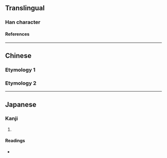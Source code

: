 {{character info}}
==Translingual==

===Han character===
{{Han char|rn=38|rad=女|as=05|sn=8|four=|canj=VHQO|ids=⿰女失}}

====References====
{{Han ref|kx=0257.250|dkj=06135|dj=0522.200|hdz=21038.010|uh=59B7}}

----

==Chinese==

===Etymology 1===
{{zh-see|姪|v}}

===Etymology 2===
{{zh-see|逸|v}}
----

==Japanese==

===Kanji===
{{ja-kanji|grade=|rs=女05}}

# {{rfdef|ja|sort=女05}}

====Readings====
* {{ja-readings|on=[[ちつ]] (chitsu), [[じち]] (jichi), [[いつ]] (itsu), [[いち]] (ichi), [[てつ]] (tetsu)|kun=[[めい]] (mei)}}